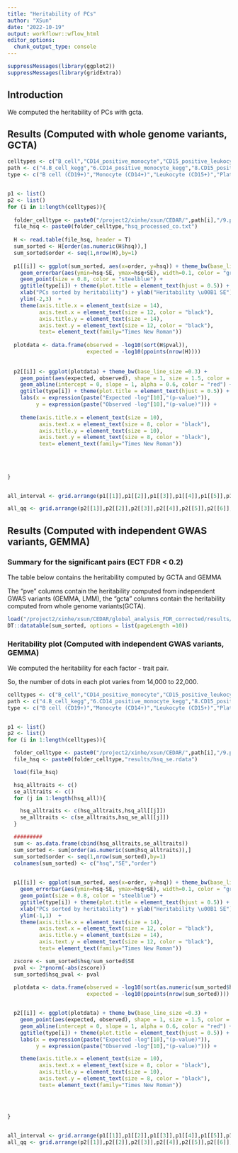 ```yaml
---
title: "Heritability of PCs"
author: "XSun"
date: "2022-10-19"
output: workflowr::wflow_html
editor_options:
  chunk_output_type: console
---
```


```r
suppressMessages(library(ggplot2))
suppressMessages(library(gridExtra))
```


## Introduction

We computed the heritability of PCs with gcta.

## Results (Computed with whole genome variants, GCTA)

```r
celltypes <- c("B_cell","CD14_positive_monocyte","CD15_positive_leukocyte","platelet","T_cell","thymocyte")
path <- c("4.B_cell_kegg","6.CD14_positive_monocyte_kegg","8.CD15_positive_leukocyte_kegg","16.platelet_kegg","10.T_cell_kegg","14.thymocyte_kegg")
type <- c("B cell (CD19+)","Monocyte (CD14+)","Leukocyte (CD15+)","Platelet","T cell (CD4+)","T cell (CD8+)")


p1 <- list()
p2 <- list()
for (i in 1:length(celltypes)){
  
  folder_celltype <- paste0("/project2/xinhe/xsun/CEDAR/",path[i],"/9.pcs_40genes_rerun/3.heritability/")
  file_hsq <- paste0(folder_celltype,"hsq_processed_co.txt")
  
  H <- read.table(file_hsq, header = T)
  sum_sorted <- H[order(as.numeric(H$hsq)),]
  sum_sorted$order <- seq(1,nrow(H),by=1)
  
  p1[[i]] <- ggplot(sum_sorted, aes(x=order, y=hsq)) + theme_bw(base_line_size =0.3) +
    geom_errorbar(aes(ymin=hsq-SE, ymax=hsq+SE), width=0.1, color = "grey",alpha=0.6) +
    geom_point(size = 0.8, color = "steelblue") + 
    ggtitle(type[i]) + theme(plot.title = element_text(hjust = 0.5)) + 
    xlab("PCs sorted by heritability") + ylab("Heritability \u00B1 SE") + 
    ylim(-2,3)  + 
    theme(axis.title.x = element_text(size = 14),
          axis.text.x = element_text(size = 12, color = "black"),
          axis.title.y = element_text(size = 14),
          axis.text.y = element_text(size = 12, color = "black"),
          text= element_text(family="Times New Roman")) 
  
  plotdata <- data.frame(observed = -log10(sort(H$pval)),
                         expected = -log10(ppoints(nrow(H))))
  
  
  p2[[i]] <- ggplot(plotdata) + theme_bw(base_line_size =0.3) +
    geom_point(aes(expected, observed), shape = 1, size = 1.5, color = "steelblue") +
    geom_abline(intercept = 0, slope = 1, alpha = 0.6, color = "red") +
    ggtitle(type[i]) + theme(plot.title = element_text(hjust = 0.5)) +
    labs(x = expression(paste("Expected -log"[10],"(p-value)")),
         y = expression(paste("Observed -log"[10],"(p-value)"))) +
    
    theme(axis.title.x = element_text(size = 10),
          axis.text.x = element_text(size = 8, color = "black"),
          axis.title.y = element_text(size = 10),
          axis.text.y = element_text(size = 8, color = "black"),
          text= element_text(family="Times New Roman")) 
  
  
  
  
}


all_interval <- grid.arrange(p1[[1]],p1[[2]],p1[[3]],p1[[4]],p1[[5]],p1[[6]], nrow = 2)

all_qq <- grid.arrange(p2[[1]],p2[[2]],p2[[3]],p2[[4]],p2[[5]],p2[[6]], nrow = 2)

```

## Results (Computed with independent GWAS variants, GEMMA)

### Summary for the significant pairs (ECT FDR < 0.2)

The table below contains the heritability computed by GCTA and GEMMA

The "pve" columns contain the heritability computed from independent GWAS variants  (GEMMA, LMM), the "gcta" columns contain the heritability computed from whole genome variants(GCTA).

```r
load("/project2/xinhe/xsun/CEDAR/global_analysis_FDR_corrected/results/ECT_summary_pveadded.rdata")
DT::datatable(sum_sorted, options = list(pageLength =10))
```

### Heritability plot (Computed with independent GWAS variants, GEMMA)

We computed the heritability for each factor - trait pair. 

So, the number of dots in each plot varies from 14,000 to 22,000.

```r
celltypes <- c("B_cell","CD14_positive_monocyte","CD15_positive_leukocyte","platelet","T_cell","thymocyte")
path <- c("4.B_cell_kegg","6.CD14_positive_monocyte_kegg","8.CD15_positive_leukocyte_kegg","16.platelet_kegg","10.T_cell_kegg","14.thymocyte_kegg")
type <- c("B cell (CD19+)","Monocyte (CD14+)","Leukocyte (CD15+)","Platelet","T cell (CD4+)","T cell (CD8+)")


p1 <- list()
p2 <- list()
for (i in 1:length(celltypes)){

  folder_celltype <- paste0("/project2/xinhe/xsun/CEDAR/",path[i],"/9.pcs_40genes_rerun/4.heritability_gemma/")
  file_hsq <- paste0(folder_celltype,"results/hsq_se.rdata")

  load(file_hsq)

  hsq_alltraits <- c()
  se_alltraits <- c()
  for (j in 1:length(hsq_all)){

    hsq_alltraits <- c(hsq_alltraits,hsq_all[[j]])
    se_alltraits <- c(se_alltraits,hsq_se_all[[j]])
  }

  #########
  sum <- as.data.frame(cbind(hsq_alltraits,se_alltraits))
  sum_sorted <- sum[order(as.numeric(sum$hsq_alltraits)),]
  sum_sorted$order <- seq(1,nrow(sum_sorted),by=1)
  colnames(sum_sorted) <- c("hsq","SE","order")

  
  p1[[i]] <- ggplot(sum_sorted, aes(x=order, y=hsq)) + theme_bw(base_line_size =0.3) +
    geom_errorbar(aes(ymin=hsq-SE, ymax=hsq+SE), width=0.1, color = "grey",alpha=0.6) +
    geom_point(size = 0.8, color = "steelblue") +
    ggtitle(type[i]) + theme(plot.title = element_text(hjust = 0.5)) +
    xlab("PCs sorted by heritability") + ylab("Heritability \u00B1 SE") +
    ylim(-1,1)  +
    theme(axis.title.x = element_text(size = 14),
          axis.text.x = element_text(size = 12, color = "black"),
          axis.title.y = element_text(size = 14),
          axis.text.y = element_text(size = 12, color = "black"),
          text= element_text(family="Times New Roman"))

  zscore <- sum_sorted$hsq/sum_sorted$SE
  pval <- 2*pnorm(-abs(zscore))
  sum_sorted$hsq_pval <- pval
  
  plotdata <- data.frame(observed = -log10(sort(as.numeric(sum_sorted$hsq_pval))),
                         expected = -log10(ppoints(nrow(sum_sorted))))


  p2[[i]] <- ggplot(plotdata) + theme_bw(base_line_size =0.3) +
    geom_point(aes(expected, observed), shape = 1, size = 1.5, color = "steelblue") +
    geom_abline(intercept = 0, slope = 1, alpha = 0.6, color = "red") +
    ggtitle(type[i]) + theme(plot.title = element_text(hjust = 0.5)) +
    labs(x = expression(paste("Expected -log"[10],"(p-value)")),
         y = expression(paste("Observed -log"[10],"(p-value)"))) +

    theme(axis.title.x = element_text(size = 10),
          axis.text.x = element_text(size = 8, color = "black"),
          axis.title.y = element_text(size = 10),
          axis.text.y = element_text(size = 8, color = "black"),
          text= element_text(family="Times New Roman"))




}


all_interval <- grid.arrange(p1[[1]],p1[[2]],p1[[3]],p1[[4]],p1[[5]],p1[[6]], nrow = 2)
all_qq <- grid.arrange(p2[[1]],p2[[2]],p2[[3]],p2[[4]],p2[[5]],p2[[6]], nrow = 2)
```